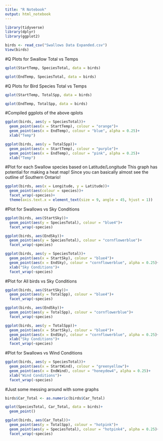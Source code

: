 ---
title: "R Notebook"
output: html_notebook
---

```{r}
library(tidyverse)
library(dplyr)
library(ggplot2)

birds <- read_csv("Swallows Data Expanded.csv")
View(birds)
```

#Q Plots for Swallow Total vs Temps 
```{r}
qplot(StartTemp, SpeciesTotal, data = birds)
```

```{r}
qplot(EndTemp, SpeciesTotal, data = birds)
```

#Q Plots for Bird Species Total vs Temps
```{r}
qplot(StartTemp, TotalSpp, data = birds)
```

```{r}
qplot(EndTemp, TotalSpp, data = birds)
```

#Compiled ggplots of the above qplots
```{r}
ggplot(birds, aes(y = SpeciesTotal))+
  geom_point(aes(x = StartTemp), colour = "orange")+
  geom_point(aes(x = EndTemp), colour = "blue", alpha = 0.25)+
  xlab("Temp")
```

```{r}
ggplot(birds, aes(y = TotalSpp))+
  geom_point(aes(x = StartTemp), colour = "purple")+
  geom_point(aes(x = EndTemp), colour = "pink", alpha = 0.25)+
  xlab("Temp")
```

#Plot for each Swallow species based on Latitude/Longitude
This graph has potential for making a heat map! Since you can basically almost see the outline of Southern Ontario!
```{r}
ggplot(birds, aes(x = Longitude, y = Latitude))+
  geom_point(aes(colour = species))+
  facet_wrap(~species)+
  theme(axis.text.x = element_text(size = 9, angle = 45, hjust = 1))
```

#Plot for Swallows vs Sky Conditions
```{r}
ggplot(birds, aes(StartSky))+
  geom_point(aes(y = SpeciesTotal), colour = "blue4")+
  facet_wrap(~species)
```

```{r}
ggplot(birds, aes(EndSky))+
  geom_point(aes(y = SpeciesTotal), colour = "cornflowerblue")+
  facet_wrap(~species)
```

```{r}
ggplot(birds, aes(y = SpeciesTotal))+
  geom_point(aes(x = StartSky), colour = "blue4")+
  geom_point(aes(x = EndSky), colour = "cornflowerblue", alpha = 0.25)+
  xlab("Sky Conditions")+
  facet_wrap(~species)
```


#Plot for All birds vs Sky Conditions
```{r}
ggplot(birds, aes(StartSky))+
  geom_point(aes(y = TotalSpp), colour = "blue4")+
  facet_wrap(~species)
```

```{r}
ggplot(birds, aes(EndSky))+
  geom_point(aes(y = TotalSpp), colour = "cornflowerblue")+
  facet_wrap(~species)
```

```{r}
ggplot(birds, aes(y = TotalSpp))+
  geom_point(aes(x = StartSky), colour = "blue4")+
  geom_point(aes(x = EndSky), colour = "cornflowerblue", alpha = 0.25)+
  xlab("Sky Conditions")+
  facet_wrap(~species)
```

#Plot for Swallows vs Wind Conditions
```{r}
ggplot(birds, aes(y = SpeciesTotal))+
  geom_point(aes(x = StartWind), colour = "greenyellow")+
  geom_point(aes(x = EndWind), colour = "honeydew4", alpha = 0.25)+
  xlab("Wind Conditions")+
  facet_wrap(~species)
```

#Just some messing around with some graphs
```{r}
birds$Car_Total <- as.numeric(birds$Car_Total)

qplot(SpeciesTotal, Car_Total, data = birds)+
  geom_point()
```

```{r}
ggplot(birds, aes(Car_Total))+
  geom_point(aes(y = TotalSpp), colour = "hotpink")+
  geom_point(aes(y = SpeciesTotal), colour = "hotpink4", alpha = 0.25)+
  facet_wrap(~species)
```







